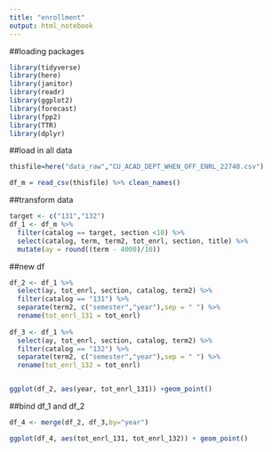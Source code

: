 ```yaml
---
title: "enrollment"
output: html_notebook
---
```


##loading packages
```r
library(tidyverse)
library(here)
library(janitor)
library(readr)
library(ggplot2)
library(forecast)
library(fpp2)
library(TTR)
library(dplyr)
```

##load in all data
```r
thisfile=here("data_raw","CU_ACAD_DEPT_WHEN_OFF_ENRL_22740.csv")

df_m = read_csv(thisfile) %>% clean_names()
```

##transform data
```r
target <- c("131","132")
df_1 <- df_m %>% 
  filter(catalog == target, section <10) %>% 
  select(catalog, term, term2, tot_enrl, section, title) %>% 
  mutate(ay = round((term - 4000)/10))
```

##new df
```r
df_2 <- df_1 %>%
  select(ay, tot_enrl, section, catalog, term2) %>%
  filter(catalog == "131") %>%
  separate(term2, c("semester","year"),sep = " ") %>%
  rename(tot_enrl_131 = tot_enrl)
 
df_3 <- df_1 %>%
  select(ay, tot_enrl, section, catalog, term2) %>%
  filter(catalog == "132") %>%
  separate(term2, c("semester","year"),sep = " ") %>%
  rename(tot_enrl_132 = tot_enrl)


ggplot(df_2, aes(year, tot_enrl_131)) +geom_point()

```


##bind df_1 and df_2
```r
df_4 <- merge(df_2, df_3,by="year")

ggplot(df_4, aes(tot_enrl_131, tot_enrl_132)) + geom_point()
```

